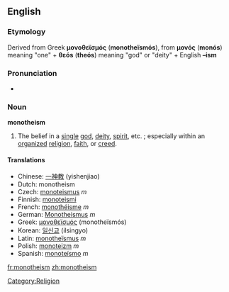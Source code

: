 ==English==

===Etymology===
Derived from Greek '''μονοθεϊσμός''' ('''monotheïsmós'''), from '''μονός''' ('''monós''') meaning "one" + '''θεós''' ('''theós''') meaning "god" or "deity" + English '''–ism'''

===Pronunciation===
*{{audio|en-us-monotheism.ogg|Audio (US)}}

===Noun===
'''monotheism'''
# The belief in a [[single]] [[god]], [[deity]], [[spirit]], etc. ; especially within an [[organize]]d [[religion]], [[faith]], or [[creed]].

==== Translations====

*Chinese: [[一神教]] (yishenjiao)
*Dutch: monotheism
*Czech: [[monoteismus]]  ''m''
*Finnish: [[monoteismi]]
*French: [[monothéisme]] ''m''
*German: [[Monotheismus]] ''m''
*Greek: [[μονοθεϊσμός]] (monotheïsmós)
*Korean: [[일신교]] (ilsingyo)
*Latin: [[monotheïsmus]] ''m''
*Polish: [[monoteizm]] ''m''
*Spanish: [[monoteísmo]] ''m''

[[Category:Religion]]

[[fr:monotheism]]
[[zh:monotheism]]
